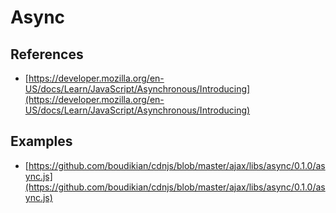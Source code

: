 # Async

## References

- [https://developer.mozilla.org/en-US/docs/Learn/JavaScript/Asynchronous/Introducing](https://developer.mozilla.org/en-US/docs/Learn/JavaScript/Asynchronous/Introducing)

## Examples

- [https://github.com/boudikian/cdnjs/blob/master/ajax/libs/async/0.1.0/async.js](https://github.com/boudikian/cdnjs/blob/master/ajax/libs/async/0.1.0/async.js)
